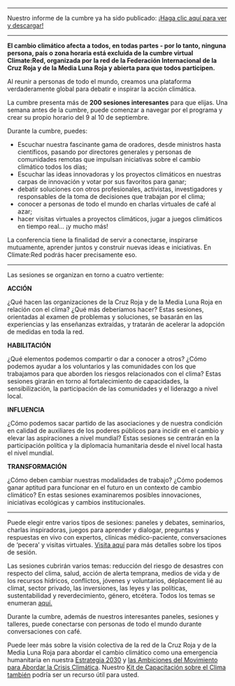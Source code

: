 
<ConferenceOver />

---

Nuestro informe de la cumbre ya ha sido publicado: [¡Haga clic aquí para ver y descargar!](https://edit.climate.red/uploads/2020-climate-red-summit-report-sp-copy.pdf)

---

**El cambio climático afecta a todos, en todas partes - por lo tanto, ninguna persona, país o zona horaria está excluida de la cumbre virtual Climate:Red, organizada por la red de la Federación Internacional de la Cruz Roja y de la Media Luna Roja y abierta para que todos participen.**

Al reunir a personas de todo el mundo, creamos una plataforma verdaderamente global para debatir e inspirar la acción climática.

La cumbre presenta más de **200 sesiones interesantes** para que elijas. Una semana antes de la cumbre, puede comenzar a navegar por el programa y crear su propio horario del 9 al 10 de septiembre.

Durante la cumbre, puedes:

- Escuchar nuestra fascinante gama de oradores, desde ministros hasta científicos, pasando por directores generales y personas de comunidades remotas que impulsan iniciativas sobre el cambio climático todos los días;
- Escuchar las ideas innovadoras y los proyectos climáticos en nuestras carpas de innovación y votar por sus favoritos para ganar;
- debatir soluciones con otros profesionales, activistas, investigadores y responsables de la toma de decisiones que trabajan por el clima;
- conocer a personas de todo el mundo en charlas virtuales de café al azar;
- hacer visitas virtuales a proyectos climáticos, jugar a juegos climáticos en tiempo real... ¡y mucho más!

La conferencia tiene la finalidad de servir a conectarse, inspirarse mutuamente, aprender juntos y construir nuevas ideas e iniciativas. En Climate:Red podrás hacer precisamente eso.

---

Las sesiones se organizan en torno a cuatro vertiente:

**ACCIÓN**

¿Qué hacen las organizaciones de la Cruz Roja y de la Media Luna Roja en relación con el clima? ¿Qué más deberíamos hacer? Estas sesiones, orientadas al examen de problemas y soluciones, se basarán en las experiencias y las enseñanzas extraídas, y tratarán de acelerar la adopción de medidas en toda la red.

**HABILITACIÓN**

¿Qué elementos podemos compartir o dar a conocer a otros? ¿Cómo podemos ayudar a los voluntarios y las comunidades con los que trabajamos para que aborden los riesgos relacionados con el clima? Estas sesiones girarán en torno al fortalecimiento de capacidades, la sensibilización, la participación de las comunidades y el liderazgo a nivel local.

**INFLUENCIA**

¿Cómo podemos sacar partido de las asociaciones y de nuestra condición en calidad de auxiliares de los poderes públicos para incidir en el cambio y elevar las aspiraciones a nivel mundial? Estas sesiones se centrarán en la participación política y la diplomacia humanitaria desde el nivel local hasta el nivel mundial.

**TRANSFORMACIÓN**

¿Cómo deben cambiar nuestras modalidades de trabajo? ¿Cómo podemos ganar aptitud para funcionar en el futuro en un contexto de cambio climático? En estas sesiones examinaremos posibles innovaciones, iniciativas ecológicas y cambios institucionales.

---

Puede elegir entre varios tipos de sesiones: paneles y debates, seminarios, charlas inspiradoras, juegos para aprender y dialogar, preguntas y respuestas en vivo con expertos, clínicas médico-paciente, conversaciones de ‘pecera’ y visitas virtuales. [Visita aquí](https://future-rcrc.com/es/2020/06/10/cumbre-virtual-sobre-el-clima-climate-red/) para más detalles sobre los tipos de sesión.

Las sesiones cubrirán varios temas: reducción del riesgo de desastres con respecto del clima, salud, acción de alerta temprana, medios de vida y de los recursos hídricos, conflictos, jóvenes y voluntarios, déplacement lié au climat, sector privado, las inversiones, las leyes y las políticas, sustentabilidad y reverdecimiento, género, etcétera. Todos los temas se enumeran [aquí.](https://future-rcrc.com/es/2020/06/10/cumbre-virtual-sobre-el-clima-climate-red/)

Durante la cumbre, además de nuestros interesantes paneles, sesiones y talleres, puede conectarse con personas de todo el mundo durante conversaciones con café.

<AtriumVideo />

Puede leer más sobre la visión colectiva de la red de la Cruz Roja y de la Media Luna Roja para abordar el cambio climático como una emergencia humanitaria en nuestra [Estrategia 2030](https://future-rcrc.com/strategy-2030/) y [las Ambiciones del Movimiento para Abordar la Crisis Climática](https://media.ifrc.org/ifrc/wp-content/uploads/sites/5/2020/02/Movement-Climate-Ambitions-2020-final.pdf). Nuestro [Kit de Capacitación sobre el Clima también](https://www.climatecentre.org/training/) podría ser un recurso útil para usted.
